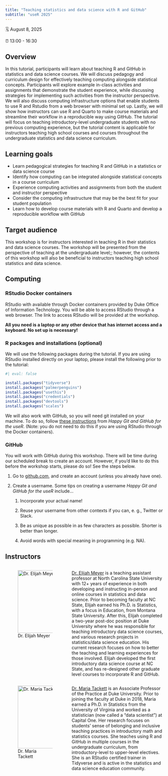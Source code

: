 ```yaml
---
title: "Teaching statistics and data science with R and GitHub"
subtitle: "useR 2025"
---
```


🗓️ August 8, 2025

⏰ 13:00 - 16:30

## Overview

In this tutorial, participants will learn about teaching R and GitHub in statistics and data science courses. We will discuss pedagogy and curriculum design for effectively teaching computing alongside statistical concepts. Participants will explore example in-class activities and assignments that demonstrate the student experience, while discussing strategies for implementing such activities from the instructor perspective. We will also discuss computing infrastructure options that enable students to use R and Rstudio from a web browser with minimal set up. Lastly, we will show how instructors can use R and Quarto to make course materials and streamline their workflow in a reproducible way using GitHub. The tutorial will focus on teaching introductory-level undergraduate students with no previous computing experience, but the tutorial content is applicable for instructors teaching high school courses and courses throughout the undergraduate statistics and data science curriculum.

## Learning goals

-   Learn pedagogical strategies for teaching R and GitHub in a statistics or data science course
-   Identify how computing can be integrated alongside statistical concepts in a course curriculum
-   Experience computing activities and assignments from both the student and instructor perspective
-   Consider the computing infrastructure that may be the best fit for your student population
-   Learn how to develop course materials with R and Quarto and develop a reproducible workflow with GitHub

## Target audience

This workshop is for instructors interested in teaching R in their statistics and data science courses. The workshop will be presented from the perspective of teaching at the undergraduate level;; however, the contents of this workshop will also be beneficial to instructors teaching high school statistics and data science.

## Computing

### RStudio Docker containers

RStudio with available through Docker containers provided by Duke Office of Information Technology. You will be able to access RStudio through a web browser. The link to access RStudio will be provided at the workshop.

**All you need is a laptop or any other device that has internet access and a keyboard. No set up is necessary!**

### R packages and installations (optional)

We will use the following packages during the tutorial. If you are using RStudio installed directly on your laptop, please install the following prior to the tutorial:

```r
#| eval: false

install.packages("tidyverse")
install.packages("palmerpenguins")
install.packages("usethis")
install.packages("credentials")
install.packages("devtools")
install.packages("scales")
```

We will also work with GitHub, so you will need git installed on your machine. To do so, follow [these instructions](https://happygitwithr.com/install-git.html#install-git) from *Happy Git and GitHub for the useR*. (Note: you do not need to do this if you are using RStudio through the Docker containers).

### GitHub

You will work with GitHub during this workshop. There will be time during our scheduled break to create an account. However, if you'd like to do this before the workshop starts, please do so! See the steps below.

1.  Go to [github.com](https://github.com), and create an account (unless you already have one).

2.  Create a username. Some tips on creating a username *Happy Git and GitHub for the useR* include...

    1.  Incorporate your actual name!

    2.  Reuse your username from other contexts if you can, e. g., Twitter or Slack.

    3.  Be as unique as possible in as few characters as possible. Shorter is better than longer.

    4.  Avoid words with special meaning in programming (e.g. NA).

    <!--# removed this tip:Pick a username you will be comfortable revealing to your future boss. for this audeince-->

## Instructors

::::: columns
::: {.column width="30%"}
![Dr. Elijah Meyer](images/elijah.png){height="200" fig-align="left"}
:::

::: {.column width="50%"}
[Dr. Elijah Meyer](https://elijahmeyer3.github.io/) is a teaching assistant professor at North Carolina State University with 12+ years of experience in both developing and instructing in-person and online courses in statistics and data science. Prior to becoming faculty at NC State, Elijah earned his Ph.D. is Statistics, with a focus in Education, from Montana State University. After this, Elijah completed a two-year post-doc position at Duke University where he was responsible for teaching introductory data science courses, and various research projects in statistics/data science education. His current research focuses on how to better the teaching and learning experiences for those involved. Elijah developed the first introductory data science course at NC State, and has re-designed other graduate level courses to incorporate R and GitHub.
:::
:::::

::::: columns
::: {.column width="30%"}
![Dr. Maria Tackett](images/maria.png){fig-align="left" height="200"}
:::

::: {.column width="50%"}
[Dr. Maria Tackett](https://www2.stat.duke.edu/~mt324) is an Associate Professor of the Practice at Duke University. Prior to joining the faculty at Duke in 2018, Maria earned a Ph.D. in Statistics from the University of Virginia and worked as a statistician (now called a "data scientist") at Capital One. Her research focuses on students’ sense of belonging and inclusive teaching practices in introductory math and statistics courses. She teaches using R and GitHub in multiple courses in the undergraduate curriculum, from introductory-level to upper-level electives. She is an RStudio certified trainer in Tidyverse and is active in the statistics and data science education community.
:::
:::::
